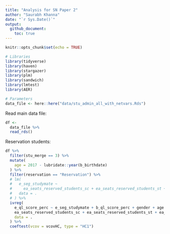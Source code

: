 ```yaml
---
title: "Analysis for SN Paper 2"
author: "Saurabh Khanna"
date: "`r Sys.Date()`"
output: 
  github_document:
    toc: true
---
```


```r
knitr::opts_chunk$set(echo = TRUE)
```

```r
# Libraries
library(tidyverse)
library(haven)
library(stargazer)
library(plm)
library(sandwich)
library(lmtest)
library(AER)

# Parameters
data_file <- here::here("data/stu_admin_all_with_netvars.Rds")
```


Read main data file:

```r
df <-
  data_file %>%
  read_rds()
```


Reservation students:

```r
df %>%
  filter(stu_merge == 3) %>% 
  mutate(
    age = 2017 - lubridate::year(b_birthdate)
  ) %>% 
  filter(reservation == "Reservation") %>%
  # lm(
  #   e_seg_studymate ~ 
  #     ea_seats_reserved_students_sc + ea_seats_reserved_students_st + ea_seats_reserved_students_obc,
  #   data = .
  # ) %>% 
  ivreg(
    e_ql_score_perc ~ e_seg_studymate + b_ql_score_perc + gender + age |
    ea_seats_reserved_students_sc + ea_seats_reserved_students_st + ea_seats_reserved_students_obc + b_ql_score_perc + gender + age,
    data = .
  ) %>%
  coeftest(vcov = vcovHC, type = "HC1")
```

